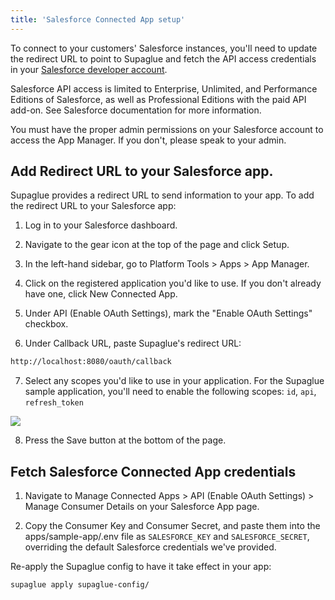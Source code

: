 ```yaml
---
title: 'Salesforce Connected App setup'
---
```


To connect to your customers' Salesforce instances, you'll need to update the redirect URL to point to Supaglue and fetch the API access credentials in your [Salesforce developer account](https://developer.salesforce.com/).

<Warning>
Salesforce API access is limited to Enterprise, Unlimited, and Performance Editions of Salesforce, as well as Professional Editions with the paid API add-on. See Salesforce documentation for more information.

You must have the proper admin permissions on your Salesforce account to access the App Manager. If you don't, please speak to your admin.

</Warning>

## Add Redirect URL to your Salesforce app.

Supaglue provides a redirect URL to send information to your app. To add the redirect URL to your Salesforce app:

1. Log in to your Salesforce dashboard.

2. Navigate to the gear icon at the top of the page and click Setup.

3. In the left-hand sidebar, go to Platform Tools > Apps > App Manager.

4. Click on the registered application you'd like to use. If you don't already have one, click New Connected App.

5. Under API (Enable OAuth Settings), mark the "Enable OAuth Settings" checkbox.

6. Under Callback URL, paste Supaglue's redirect URL:

```bash
http://localhost:8080/oauth/callback
```

7. Select any scopes you'd like to use in your application. For the Supaglue sample application, you'll need to enable the following scopes: `id`, `api`, `refresh_token`

![](/image/salesforce-1.png)

8. Press the Save button at the bottom of the page.

## Fetch Salesforce Connected App credentials

1. Navigate to Manage Connected Apps > API (Enable OAuth Settings) > Manage Consumer Details on your Salesforce App page.

2. Copy the Consumer Key and Consumer Secret, and paste them into the apps/sample-app/.env file as `SALESFORCE_KEY` and `SALESFORCE_SECRET`, overriding the default Salesforce credentials we've provided.

Re-apply the Supaglue config to have it take effect in your app:

```bash
supaglue apply supaglue-config/
```
